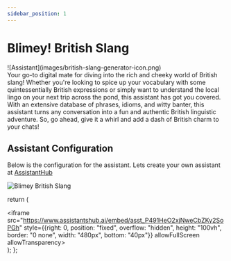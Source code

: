 ```yaml
---
sidebar_position: 1
---
```


# Blimey! British Slang

<div style={{display:"inline-block"}}>
    <div style={{float:"left",paddingRight:10}}>![Assistant](images/british-slang-generator-icon.png)</div>
    Your go-to digital mate for diving into the rich and cheeky world of British slang! Whether you're looking to spice up your vocabulary with some quintessentially British expressions or simply want to understand the local lingo on your next trip across the pond, this assistant has got you covered. With an extensive database of phrases, idioms, and witty banter, this assistant turns any conversation into a fun and authentic British linguistic adventure. So, go ahead, give it a whirl and add a dash of British charm to your chats!
</div>

## Assistant Configuration

Below is the configuration for the assistant. Lets create your own assistant at [AssistantHub](https://www.assistantshub.ai/)

![Blimey British Slang](images/british-slang-generator.png)

  return (
    <div>
        <iframe src="https://www.assistantshub.ai/embed/asst_P491HeO2xjNweCbZKy2SoPGh"
         style={{right: 0, position: "fixed", overflow: "hidden", height: "100vh", border: "0 none", width: "480px", bottom: "40px"}}
         allowFullScreen allowTransparency></iframe>
    </div>
  );
};

<Assistant/>